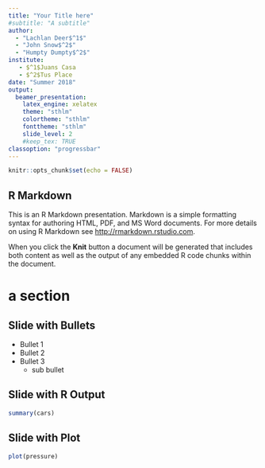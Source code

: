 ```yaml
---
title: "Your Title here"
#subtitle: "A subtitle"
author:
  - "Lachlan Deer$^1$"
  - "John Snow$^2$"
  - "Humpty Dumpty$^2$"
institute:
   - $^1$Juans Casa
   - $^2$Tus Place
date: "Summer 2018"
output:
  beamer_presentation:
    latex_engine: xelatex
    theme: "sthlm"
    colortheme: "sthlm"
    fonttheme: "sthlm"
    slide_level: 2
    #keep_tex: TRUE
classoption: "progressbar"
---
```


```r
knitr::opts_chunk$set(echo = FALSE)
```

## R Markdown

This is an R Markdown presentation. Markdown is a simple formatting syntax for authoring HTML, PDF, and MS Word documents. For more details on using R Markdown see <http://rmarkdown.rstudio.com>.

When you click the **Knit** button a document will be generated that includes both content as well as the output of any embedded R code chunks within the document.

# a section

## Slide with Bullets

* Bullet 1
* Bullet 2
* Bullet 3
    * sub bullet

\alert{sthlm}

## Slide with R Output

```r
summary(cars)
```

## Slide with Plot

```r
plot(pressure)
```
